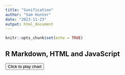 ```yaml
---
title: "Sonification"
author: "Sam Hunter"
date: "2023-11-23"
output: html_document
---
```


```r
knitr::opts_chunk$set(echo = TRUE)
```

## R Markdown, HTML and JavaScript

```{=html}
<script src="https://code.highcharts.com/highcharts.js"></script>
```
```{=html}
<script src="https://code.highcharts.com/modules/sonification.js"></script>
```
```{=html}
<script src="https://code.highcharts.com/modules/accessibility.js"></script>
```

```{=html}
<button id="sonify_button">
Click to play chart
</button>

<div id="sonify_demo"></div>
```

```{=html}
<script>
const sonify_chart = Highcharts.chart('sonify_demo', {
    chart: {
        type: 'spline'
    },
    title: {
        text: 'Sonify series in order',
        align: 'left',
        margin: 25
    },
    subtitle: {
        text: 'Earcons/announcements played on begin/end events',
        align: 'left'
    },
    sonification: {
        duration: 7500,
        events: {
            // Speak series name on start
            onSeriesStart: function (e) {
                e.series.chart.sonification.speak(e.series.name, {
                    rate: 2.5,
                    volume: 0.3
                });
            },
            // Play a noise on series end
            onSeriesEnd: function (e) {
                e.series.chart.sonification.playNote('chop', {
                    note: 0,
                    pan: 1,
                    volume: 1.2
                }, 80);
            },
            // Play notes and then announce end
            onEnd: function (e) {
                const playNote = function (note, time) {
                    e.chart.sonification.playNote('vibraphone', {
                        note: note,
                        noteDuration: 400,
                        pan: 0,
                        volume: 0.4
                    }, time);
                };
                playNote('c6', 40);
                playNote('g6', 200);
                e.chart.sonification.speak('End', {
                    rate: 2,
                    volume: 0.3
                }, 400);
            }
        }
    },
    series: [{
        data: [1, 2, 4, 6, 9, 12, 15, 16]
    }, {
        data: [12, 10, 9, 5, 2, 1, 2, 3]
    }, {
        data: [2, 2, 2, 7, 16, 6, 2, 1]
    }]
});


document.getElementById('sonify_button').onclick = function () {
    sonify_chart.toggleSonify();
};

</script>
```
